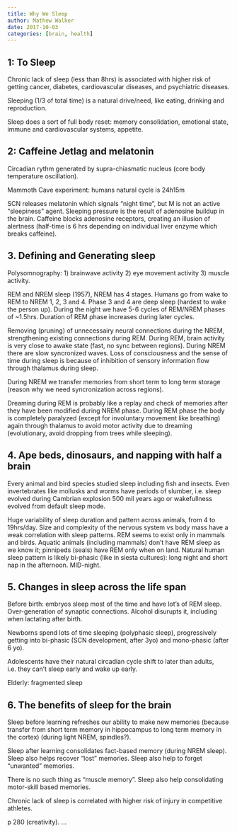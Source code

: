 ```yaml
---
title: Why We Sleep
author: Mathew Walker
date: 2017-10-03
categories: [brain, health]
---
```



## 1: To Sleep

Chronic lack of sleep (less than 8hrs) is associated with higher risk of getting cancer, diabetes, cardiovascular diseases, and psychiatric diseases.

Sleeping (1/3 of total time) is a natural drive/need, like eating, drinking and reproduction.

Sleep does a sort of full body reset: memory consolidation, emotional state,
immune and cardiovascular systems, appetite.


## 2: Caffeine Jetlag and melatonin

Circadian rythm generated by supra-chiasmatic nucleus (core body temperature oscillation).

Mammoth Cave experiment: humans natural cycle is 24h15m

SCN releases melatonin which signals "night time", but M is not an active "sleepiness" agent. Sleeping pressure is the result of adenosine buildup in the brain. Caffeine blocks adenosine receptors, creating an illusion of alertness (half-time is 6 hrs depending on individual liver enzyme which breaks caffeine).


## 3. Defining and Generating sleep

Polysomnography: 1) brainwave activity 2) eye movement activity 3) muscle activity.

REM and NREM sleep (1957), NREM has 4 stages. Humans go from wake to REM to NREM 1, 2, 3 and 4. Phase 3 and 4 are deep sleep (hardest to wake the person up). During the night we have 5-6 cycles of REM/NREM phases of ~1.5hrs. Duration of REM phase increases during later cycles.

Removing (pruning) of unnecessairy neural connections during the NREM, strengthening existing connections during REM. During REM, brain activity is very close to awake state (fast, no sync between regions). During NREM there are slow syncronized waves. Loss of consciousness and the sense of time during sleep is because of inhibition of sensory information flow through thalamus during sleep.

During NREM we transfer memories from short term to long term storage (reason why we need syncronization across regions).

Dreaming during REM is probably like a replay and check of memories after they have been modified during NREM phase. During REM phase the body is completely paralyzed (except for involuntary movement like breathing) again through thalamus to avoid motor activity due to dreaming (evolutionary, avoid dropping from trees while sleeping).


## 4. Ape beds, dinosaurs, and napping with half a brain

Every animal and bird species studied sleep including fish and insects. Even invertebrates like mollusks and worms have periods of slumber, i.e. sleep evolved during Cambrian explosion 500 mil years ago or wakefullness evolved from default sleep mode.

Huge variability of sleep duration and pattern across animals, from 4 to 19hrs/day. Size and complexity of the nervous system vs body mass have a weak correlation with sleep patterns. REM seems to exist only in mammals and birds.
Aquatic animals (including mammals) don't have REM sleep as we know it; pinnipeds (seals) have REM only when on land. Natural human sleep pattern is likely bi-phasic (like in siesta cultures): long night and short nap in the afternoon. MID-night.


## 5. Changes in sleep across the life span

Before birth: embryos sleep most of the time and have lot's of REM sleep. Over-generation of synaptic connections. Alcohol disurupts it, including when lactating after birth. 

Newborns spend lots of time sleeping (polyphasic sleep), progressively getting into bi-phasic (SCN development, after 3yo) and mono-phasic (after 6 yo).

Adolescents have their natural circadian cycle shift to later than adults, i.e. they can't sleep early and wake up early.

Elderly: fragmented sleep


## 6. The benefits of sleep for the brain

Sleep before learning refreshes our ability to make new memories (because transfer from short term memory in hippocampus to long term memory in the cortex) (during light NREM, spindles?).

Sleep after learning consolidates fact-based memory (during NREM sleep). Sleep also helps recover "lost" memories. Sleep also help to forget "unwanted" memories.

There is no such thing as "muscle memory". Sleep also help consolidating motor-skill based memories.

Chronic lack of sleep is correlated with higher risk of injury in competitive athletes.

p 280 (creativity).
...


